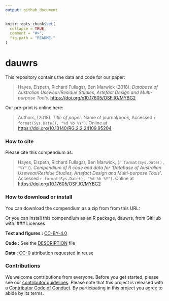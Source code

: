 ```yaml
---
output: github_document
---
```


<!-- README.md is generated from README.Rmd. Please edit that file -->

```r
knitr::opts_chunk$set(
  collapse = TRUE,
  comment = "#>",
  fig.path = "README-"
)
```

# dauwrs

This repository contains the data and code for our paper:

> Hayes, Elspeth, Richard Fullagar, Ben Marwick (2018). _Database of Australian Usewear/Residue Studies, Artefact Design and Multi-purpose Tools_.  <https://doi.org/x10.17605/OSF.IO/MYBG2>

Our pre-print is online here:

> Authors, (2018). _Title of paper_. Name of journal/book, Accessed `r format(Sys.Date(), "%d %b %Y")`. Online at <https://doi.org/10.13140/RG.2.2.24109.95204>


### How to cite

Please cite this compendium as:

> Hayes, Elspeth, Richard Fullagar, Ben Marwick, (`r format(Sys.Date(), "%Y")`). _Compendium of R code and data for '_Database of Australian Usewear/Residue Studies, Artefact Design and Multi-purpose Tools_'_. Accessed `r format(Sys.Date(), "%d %b %Y")`. Online at <https://doi.org/10.17605/OSF.IO/MYBG2>

### How to download or install

You can download the compendium as a zip from from this URL: </archive/master.zip>

Or you can install this compendium as an R package, dauwrs, from GitHub with:
### Licenses

**Text and figures :**  [CC-BY-4.0](http://creativecommons.org/licenses/by/4.0/)

**Code :** See the [DESCRIPTION](DESCRIPTION) file

**Data :** [CC-0](http://creativecommons.org/publicdomain/zero/1.0/) attribution requested in reuse

### Contributions

We welcome contributions from everyone. Before you get started, please see our [contributor guidelines](CONTRIBUTING.md). Please note that this project is released with a [Contributor Code of Conduct](CONDUCT.md). By participating in this project you agree to abide by its terms.

